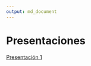 ```yaml
---
output: md_document
---
```


# Presentaciones

[Presentación 1](https://htmlpreview.github.io/?https://github.com/agusnieto77/ryrstudio/blob/main/presentaciones/presentacion_01.html#/)